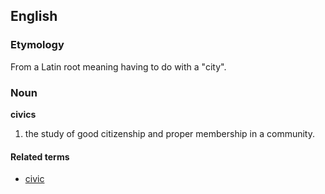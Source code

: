 ==English==
=== Etymology ===
From a Latin root meaning having to do with a "city".

=== Noun ===
'''civics'''

#the study of good citizenship and proper membership in a community.

====Related terms====
*[[civic]]